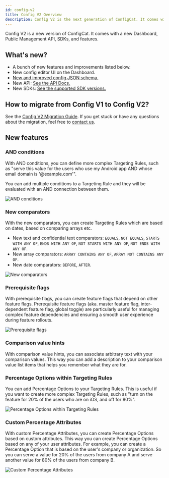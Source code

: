 ```yaml
---
id: config-v2
title: Config V2 Overview
description: Config V2 is the next generation of ConfigCat. It comes with a new Dashboard, Public Management API, SDKs and features.
---
```


Config V2 is a new version of ConfigCat. It comes with a new Dashboard, Public Management API, SDKs, and features.

## What's new?

- A bunch of new features and improvements listed below.
- New config editor UI on the Dashboard.
- [New and improved config JSON schema.](https://github.com/configcat/config-json)
- New API: [See the API Docs.](/api/reference/configcat-public-management-api)
- New SDKs: [See the supported SDK versions.](../config-v2-sdk-compatibility)

## How to migrate from Config V1 to Config V2?

See the [Config V2 Migration Guide](../config-v2-migration-guide). If you get stuck or have any questions about the migration, feel free to [contact us](https://configcat.com/support/).

## New features

### AND conditions

With AND conditions, you can define more complex Targeting Rules, such as "serve this value for the users who use my Android app AND whose email domain is '@example.com'".

You can add multiple conditions to a Targeting Rule and they will be evaluated with an AND connection between them.

![AND conditions](/assets/config-v2/and-conditions.jpg)

### New comparators

With the new comparators, you can create Targeting Rules which are based on dates, based on comparing arrays etc.

- New text and confidential text comparators: `EQUALS`, `NOT EQUALS`, `STARTS WITH ANY OF`, `ENDS WITH ANY OF`, `NOT STARTS WITH ANY OF`, `NOT ENDS WITH ANY OF`.
- New array comparators: `ARRAY CONTAINS ANY OF`, `ARRAY NOT CONTAINS ANY OF`.
- New date comparators: `BEFORE`, `AFTER`.

![New comparators](/assets/config-v2/new-comparators.jpg)

### Prerequisite flags

With prerequisite flags, you can create feature flags that depend on other feature flags. Prerequisite feature flags (aka. master feature flag, inter-dependent feature flag, global toggle) are particularly useful for managing complex feature dependencies and ensuring a smooth user experience during feature rollouts.

![Prerequisite flags](/assets/config-v2/prerequisite-flags.jpg)

### Comparison value hints

With comparison value hints, you can associate arbitrary text with your comparison values. This way you can add a description to your comparison value list items that helps you remember what they are for.

### Percentage Options within Targeting Rules

You can add Percentage Options to your Targeting Rules. This is useful if you want to create more complex Targeting Rules, such as "turn on the feature for 20% of the users who are on iOS, and off for 80%".

![Percentage Options within Targeting Rules](/assets/config-v2/percentage-options-within-targeting-rules.jpg)

### Custom Percentage Attributes

With custom Percentage Attributes, you can create Percentage Options based on custom attributes. This way you can create Percentage Options based on any of your user attributes. For example, you can create a Percentage Option that is based on the user's company or organization. So you can serve a value for 20% of the users from company A and serve another value for 80% of the users from company B.

![Custom Percentage Attributes](/assets/config-v2/custom-percentage-attributes.jpg)